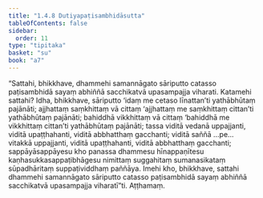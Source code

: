 ```yaml
---
title: "1.4.8 Dutiyapaṭisambhidāsutta"
tableOfContents: false
sidebar:
  order: 11
type: "tipitaka"
basket: "su"
book: "a7"
---
```



<DynamicBreadcrumb />

<Division number="39" book="a7" bookNo="16" page="423">

<Paragraph number="203" book="a7">
“Sattahi, bhikkhave, dhammehi samannāgato sāriputto catasso paṭisambhidā sayaṃ abhiññā sacchikatvā upasampajja viharati. Katamehi sattahi? Idha, bhikkhave, sāriputto ‘idaṃ me cetaso līnattan’ti yathābhūtaṃ pajānāti; ajjhattaṃ saṃkhittaṃ vā cittaṃ ‘ajjhattaṃ me saṃkhittaṃ cittan’ti yathābhūtaṃ pajānāti; bahiddhā vikkhittaṃ vā cittaṃ ‘bahiddhā me vikkhittaṃ cittan’ti yathābhūtaṃ pajānāti; tassa viditā vedanā uppajjanti, viditā upaṭṭhahanti, viditā abbhatthaṃ gacchanti; viditā saññā …pe…  vitakkā uppajjanti, viditā upaṭṭhahanti, viditā abbhatthaṃ gacchanti; sappāyāsappāyesu kho panassa dhammesu hīnappaṇītesu kaṇhasukkasappaṭibhāgesu nimittaṃ suggahitaṃ sumanasikataṃ sūpadhāritaṃ suppaṭividdhaṃ paññāya. Imehi kho, bhikkhave, sattahi dhammehi samannāgato sāriputto catasso paṭisambhidā sayaṃ abhiññā sacchikatvā upasampajja viharatī”ti.

</Paragraph>
</Division>

<Paragraph number="204" type="center" book="a7">
Aṭṭhamaṃ.
</Paragraph>